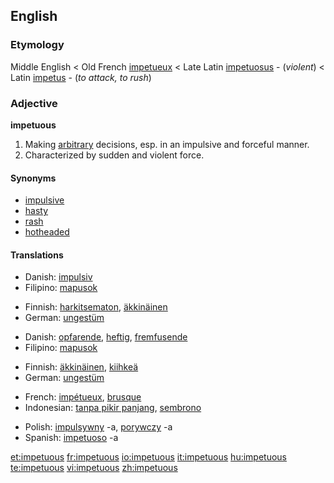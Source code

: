 ==English==

===Etymology===
Middle English < Old French [[impetueux]] < Late Latin [[impetuosus]] - (''violent'') < Latin [[impetus]] - (''to attack, to rush'')

===Adjective===
'''impetuous'''

# Making [[arbitrary]] decisions, esp. in an impulsive and forceful manner.
# Characterized by sudden and violent force.

====Synonyms====
* [[impulsive]]
* [[hasty]]
* [[rash]]
* [[hotheaded]]

====Translations====
{{trans-top|describing one who makes arbitrary decisions}}
* Danish: [[impulsiv]]
* Filipino: [[mapusok]]
{{trans-mid}}
* Finnish: [[harkitsematon]], [[äkkinäinen]]
* German: [[ungestüm]]
{{trans-bottom}}

{{trans-top|characterized by sudden and violent force}}
* Danish: [[opfarende]], [[heftig]], [[fremfusende]]
* Filipino: [[mapusok]]
{{trans-mid}}
* Finnish: [[äkkinäinen]], [[kiihkeä]]
* German: [[ungestüm]]
{{trans-bottom}}

{{checktrans-top}}
* French: [[impétueux]], [[brusque]]
* Indonesian: [[tanpa pikir panjang]], [[sembrono]]
{{checktrans-mid}}
* Polish: [[impulsywny]] -a, [[porywczy]] -a
* Spanish: [[impetuoso]] -a
{{checktrans-bottom}}

[[et:impetuous]]
[[fr:impetuous]]
[[io:impetuous]]
[[it:impetuous]]
[[hu:impetuous]]
[[te:impetuous]]
[[vi:impetuous]]
[[zh:impetuous]]